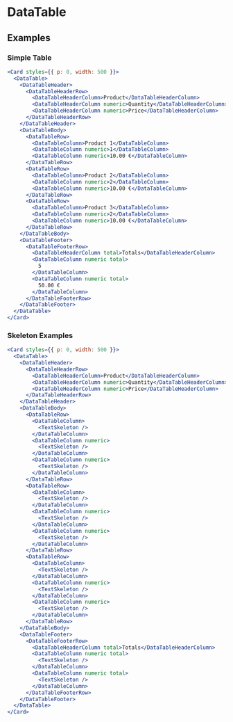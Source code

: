 # DataTable

## Examples

### Simple Table

```jsx live=true
<Card styles={{ p: 0, width: 500 }}>
  <DataTable>
    <DataTableHeader>
      <DataTableHeaderRow>
        <DataTableHeaderColumn>Product</DataTableHeaderColumn>
        <DataTableHeaderColumn numeric>Quantity</DataTableHeaderColumn>
        <DataTableHeaderColumn numeric>Price</DataTableHeaderColumn>
      </DataTableHeaderRow>
    </DataTableHeader>
    <DataTableBody>
      <DataTableRow>
        <DataTableColumn>Product 1</DataTableColumn>
        <DataTableColumn numeric>1</DataTableColumn>
        <DataTableColumn numeric>10.00 €</DataTableColumn>
      </DataTableRow>
      <DataTableRow>
        <DataTableColumn>Product 2</DataTableColumn>
        <DataTableColumn numeric>2</DataTableColumn>
        <DataTableColumn numeric>10.00 €</DataTableColumn>
      </DataTableRow>
      <DataTableRow>
        <DataTableColumn>Product 3</DataTableColumn>
        <DataTableColumn numeric>2</DataTableColumn>
        <DataTableColumn numeric>10.00 €</DataTableColumn>
      </DataTableRow>
    </DataTableBody>
    <DataTableFooter>
      <DataTableFooterRow>
        <DataTableHeaderColumn total>Totals</DataTableHeaderColumn>
        <DataTableColumn numeric total>
          5
        </DataTableColumn>
        <DataTableColumn numeric total>
          50.00 €
        </DataTableColumn>
      </DataTableFooterRow>
    </DataTableFooter>
  </DataTable>
</Card>
```

### Skeleton Examples

```jsx live=true
<Card styles={{ p: 0, width: 500 }}>
  <DataTable>
    <DataTableHeader>
      <DataTableHeaderRow>
        <DataTableHeaderColumn>Product</DataTableHeaderColumn>
        <DataTableHeaderColumn numeric>Quantity</DataTableHeaderColumn>
        <DataTableHeaderColumn numeric>Price</DataTableHeaderColumn>
      </DataTableHeaderRow>
    </DataTableHeader>
    <DataTableBody>
      <DataTableRow>
        <DataTableColumn>
          <TextSkeleton />
        </DataTableColumn>
        <DataTableColumn numeric>
          <TextSkeleton />
        </DataTableColumn>
        <DataTableColumn numeric>
          <TextSkeleton />
        </DataTableColumn>
      </DataTableRow>
      <DataTableRow>
        <DataTableColumn>
          <TextSkeleton />
        </DataTableColumn>
        <DataTableColumn numeric>
          <TextSkeleton />
        </DataTableColumn>
        <DataTableColumn numeric>
          <TextSkeleton />
        </DataTableColumn>
      </DataTableRow>
      <DataTableRow>
        <DataTableColumn>
          <TextSkeleton />
        </DataTableColumn>
        <DataTableColumn numeric>
          <TextSkeleton />
        </DataTableColumn>
        <DataTableColumn numeric>
          <TextSkeleton />
        </DataTableColumn>
      </DataTableRow>
    </DataTableBody>
    <DataTableFooter>
      <DataTableFooterRow>
        <DataTableHeaderColumn total>Totals</DataTableHeaderColumn>
        <DataTableColumn numeric total>
          <TextSkeleton />
        </DataTableColumn>
        <DataTableColumn numeric total>
          <TextSkeleton />
        </DataTableColumn>
      </DataTableFooterRow>
    </DataTableFooter>
  </DataTable>
</Card>
```

